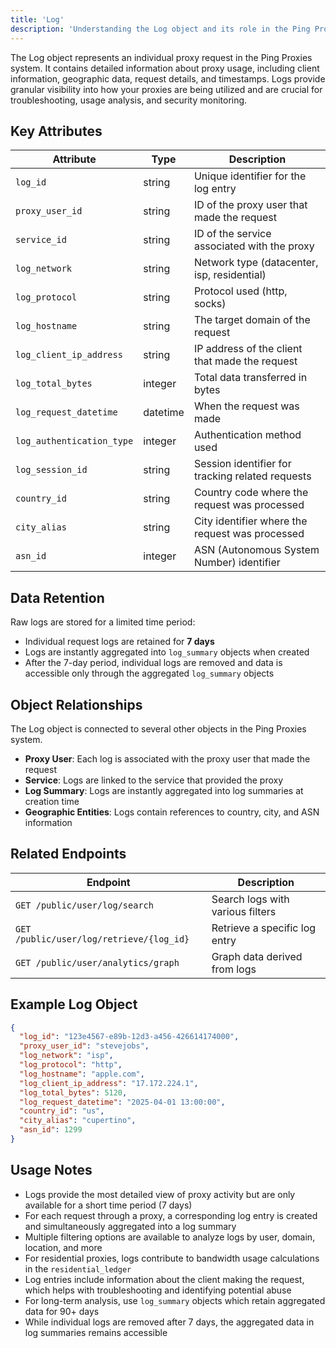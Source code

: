 ```yaml
---
title: 'Log'
description: 'Understanding the Log object and its role in the Ping Proxies API'
---
```


The Log object represents an individual proxy request in the Ping Proxies system. It contains detailed information about proxy usage, including client information, geographic data, request details, and timestamps. Logs provide granular visibility into how your proxies are being utilized and are crucial for troubleshooting, usage analysis, and security monitoring.

## Key Attributes

| Attribute | Type | Description |
|-----------|------|-------------|
| `log_id` | string | Unique identifier for the log entry |
| `proxy_user_id` | string | ID of the proxy user that made the request |
| `service_id` | string | ID of the service associated with the proxy |
| `log_network` | string | Network type (datacenter, isp, residential) |
| `log_protocol` | string | Protocol used (http, socks) |
| `log_hostname` | string | The target domain of the request |
| `log_client_ip_address` | string | IP address of the client that made the request |
| `log_total_bytes` | integer | Total data transferred in bytes |
| `log_request_datetime` | datetime | When the request was made |
| `log_authentication_type` | integer | Authentication method used |
| `log_session_id` | string | Session identifier for tracking related requests |
| `country_id` | string | Country code where the request was processed |
| `city_alias` | string | City identifier where the request was processed |
| `asn_id` | integer | ASN (Autonomous System Number) identifier |

## Data Retention

Raw logs are stored for a limited time period:

- Individual request logs are retained for **7 days**
- Logs are instantly aggregated into `log_summary` objects when created
- After the 7-day period, individual logs are removed and data is accessible only through the aggregated `log_summary` objects

## Object Relationships

The Log object is connected to several other objects in the Ping Proxies system.

- **Proxy User**: Each log is associated with the proxy user that made the request
- **Service**: Logs are linked to the service that provided the proxy
- **Log Summary**: Logs are instantly aggregated into log summaries at creation time
- **Geographic Entities**: Logs contain references to country, city, and ASN information

## Related Endpoints

| Endpoint | Description |
|----------|-------------|
| `GET /public/user/log/search` | Search logs with various filters |
| `GET /public/user/log/retrieve/{log_id}` | Retrieve a specific log entry |
| `GET /public/user/analytics/graph` | Graph data derived from logs |

## Example Log Object

```json
{
  "log_id": "123e4567-e89b-12d3-a456-426614174000",
  "proxy_user_id": "stevejobs",
  "log_network": "isp",
  "log_protocol": "http",
  "log_hostname": "apple.com",
  "log_client_ip_address": "17.172.224.1",
  "log_total_bytes": 5120,
  "log_request_datetime": "2025-04-01 13:00:00",
  "country_id": "us",
  "city_alias": "cupertino",
  "asn_id": 1299
}
```

## Usage Notes

- Logs provide the most detailed view of proxy activity but are only available for a short time period (7 days)
- For each request through a proxy, a corresponding log entry is created and simultaneously aggregated into a log summary
- Multiple filtering options are available to analyze logs by user, domain, location, and more
- For residential proxies, logs contribute to bandwidth usage calculations in the `residential_ledger`
- Log entries include information about the client making the request, which helps with troubleshooting and identifying potential abuse
- For long-term analysis, use `log_summary` objects which retain aggregated data for 90+ days
- While individual logs are removed after 7 days, the aggregated data in log summaries remains accessible